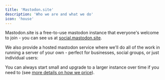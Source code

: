 ```yaml
---
title: 'Mastodon.site'
description: 'Who we are and what we do'
icon: 'house'
---
```


Mastodon.site is a free-to-use mastodon instance that everyone's welcome to join - you can see us at [social.mastodon.site](https://social.mastodon.site).

We also provide a hosted mastodon service where we'll do all of the work in running a server of your own - perfect for businesses, social groups, or just individual users:
<Snippet file="packages.mdx" />

You can always start small and upgrade to a larger instance over time if you need to (see [more details on how we price](/managed-instance)).